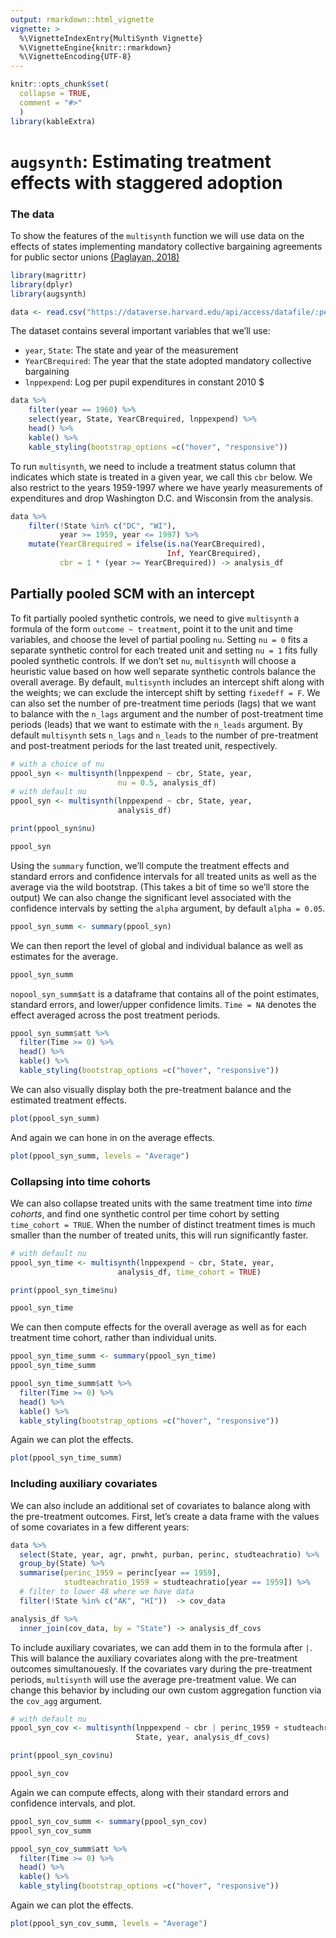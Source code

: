 ```yaml
---
output: rmarkdown::html_vignette
vignette: >
  %\VignetteIndexEntry{MultiSynth Vignette}
  %\VignetteEngine{knitr::rmarkdown}
  %\VignetteEncoding{UTF-8}
---
```


```r
knitr::opts_chunk$set(
  collapse = TRUE,
  comment = "#>"
  )
library(kableExtra)
```


# `augsynth`: Estimating treatment effects with staggered adoption

### The data

To show the features of the `multisynth` function we will use data on the effects of states implementing mandatory collective bargaining agreements for public sector unions [(Paglayan, 2018)](https://onlinelibrary.wiley.com/doi/full/10.1111/ajps.12388)

```r
library(magrittr)
library(dplyr)
library(augsynth)
```

```r
data <- read.csv("https://dataverse.harvard.edu/api/access/datafile/:persistentId?persistentId=doi:10.7910/DVN/WGWMAV/3UHTLP", sep="\t")
```

The dataset contains several important variables that we'll use:

- `year`, `State`: The state and year of the measurement
- `YearCBrequired`: The year that the state adopted mandatory collective bargaining
- `lnppexpend`: Log per pupil expenditures in constant 2010 $

```r
data %>% 
    filter(year == 1960) %>% 
    select(year, State, YearCBrequired, lnppexpend) %>%
    head() %>%
    kable() %>%
    kable_styling(bootstrap_options =c("hover", "responsive"))
```

To run `multisynth`, we need to include a treatment status column that indicates which state is treated in a given year, we call this `cbr` below. We also restrict to the years 1959-1997 where we have yearly measurements of expenditures and drop Washington D.C. and Wisconsin from the analysis.

```r
data %>%
    filter(!State %in% c("DC", "WI"),
           year >= 1959, year <= 1997) %>%
    mutate(YearCBrequired = ifelse(is.na(YearCBrequired), 
                                   Inf, YearCBrequired),
           cbr = 1 * (year >= YearCBrequired)) -> analysis_df
```

## Partially pooled SCM with an intercept

To fit partially pooled synthetic controls, we need to give `multisynth` a formula of the form `outcome ~ treatment`, point it to the unit and time variables, and choose the level of partial pooling `nu`. Setting `nu = 0` fits a separate synthetic control for each treated unit and setting `nu = 1` fits fully pooled synthetic controls. If we don't set `nu`, `multisynth` will choose a heuristic value based on how well separate synthetic controls balance the overall average.
By default, `multisynth` includes an intercept shift along with the weights; we can exclude the intercept shift by setting `fixedeff = F`.
We can also set the number of pre-treatment time periods (lags) that we want to balance with the `n_lags` argument and the number of post-treatment time periods (leads) that we want to estimate with the `n_leads` argument. By default `multisynth` sets `n_lags` and `n_leads` to the number of pre-treatment and post-treatment periods for the last treated unit, respectively.

```r
# with a choice of nu
ppool_syn <- multisynth(lnppexpend ~ cbr, State, year, 
                        nu = 0.5, analysis_df)
# with default nu
ppool_syn <- multisynth(lnppexpend ~ cbr, State, year, 
                        analysis_df)

print(ppool_syn$nu)

ppool_syn
```

Using the `summary` function, we'll compute the treatment effects and standard errors and confidence intervals for all treated units as well as the average via the wild bootstrap. (This takes a bit of time so we'll store the output) We can also change the significant level associated with the confidence intervals by setting the `alpha` argument, by default `alpha = 0.05`.

```r
ppool_syn_summ <- summary(ppool_syn)
```

We can then report the level of global and individual balance as well as estimates for the average.

```r
ppool_syn_summ
```

`nopool_syn_summ$att` is a dataframe that contains all of the point estimates, standard errors, and lower/upper confidence limits. `Time = NA` denotes the effect averaged across the post treatment periods.

```r
ppool_syn_summ$att %>%
  filter(Time >= 0) %>%
  head() %>%
  kable() %>%
  kable_styling(bootstrap_options =c("hover", "responsive"))
```

We can also visually display both the pre-treatment balance and the estimated treatment effects.

```r
plot(ppool_syn_summ)
```

And again we can hone in on the average effects.

```r
plot(ppool_syn_summ, levels = "Average")
```


### Collapsing into time cohorts

We can also collapse treated units with the same treatment time into _time cohorts_, and find one synthetic control per time cohort by setting `time_cohort = TRUE`. When the number of distinct treatment times is much smaller than the number of treated units, this will run significantly faster.

```r
# with default nu
ppool_syn_time <- multisynth(lnppexpend ~ cbr, State, year,
                        analysis_df, time_cohort = TRUE)

print(ppool_syn_time$nu)

ppool_syn_time
```

We can then compute effects for the overall average as well as for each treatment time cohort, rather than individual units.

```r
ppool_syn_time_summ <- summary(ppool_syn_time)
ppool_syn_time_summ
```

```r
ppool_syn_time_summ$att %>%
  filter(Time >= 0) %>%
  head() %>%
  kable() %>%
  kable_styling(bootstrap_options =c("hover", "responsive"))
```

Again we can plot the effects.

```r
plot(ppool_syn_time_summ)
```


### Including auxiliary covariates

We can also include an additional set of covariates to balance along with the pre-treatment outcomes. First, let's create a data frame with the values of some covariates in a few different years:

```r

data %>%
  select(State, year, agr, pnwht, purban, perinc, studteachratio) %>%
  group_by(State) %>%
  summarise(perinc_1959 = perinc[year == 1959],
            studteachratio_1959 = studteachratio[year == 1959]) %>% 
  # filter to lower 48 where we have data
  filter(!State %in% c("AK", "HI"))  -> cov_data

analysis_df %>%
  inner_join(cov_data, by = "State") -> analysis_df_covs

```

To include auxiliary covariates, we can add them in to the formula after `|`. This will balance the auxiliary covariates along with the pre-treatment outcomes simultanouesly. If the covariates vary during the pre-treatment periods, `multisynth` will use the average pre-treatment value. We can change this behavior by including our own custom aggregation function via the `cov_agg` argument.
```r
# with default nu
ppool_syn_cov <- multisynth(lnppexpend ~ cbr | perinc_1959 + studteachratio_1959,
                            State, year, analysis_df_covs)

print(ppool_syn_cov$nu)

ppool_syn_cov
```

Again we can compute effects, along with their standard errors and confidence intervals, and plot.
```r
ppool_syn_cov_summ <- summary(ppool_syn_cov)
ppool_syn_cov_summ
```

```r
ppool_syn_cov_summ$att %>%
  filter(Time >= 0) %>%
  head() %>%
  kable() %>%
  kable_styling(bootstrap_options =c("hover", "responsive"))
```

Again we can plot the effects.
```r
plot(ppool_syn_cov_summ, levels = "Average")
```